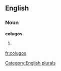 
==English==

===Noun===
'''colugos'''

# {{plural of|[[colugo]]}}

[[Category:English plurals]]

[[fr:colugos]]